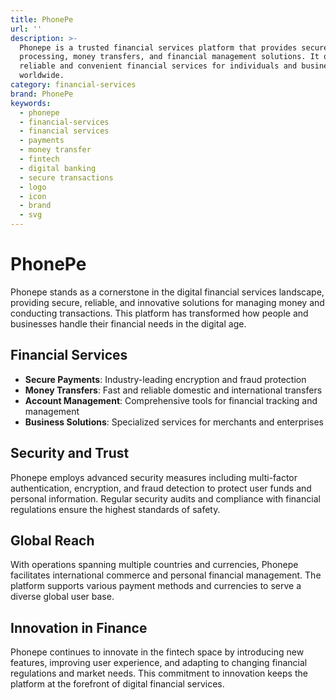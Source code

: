 ```yaml
---
title: PhonePe
url: ''
description: >-
  Phonepe is a trusted financial services platform that provides secure payment
  processing, money transfers, and financial management solutions. It offers
  reliable and convenient financial services for individuals and businesses
  worldwide.
category: financial-services
brand: PhonePe
keywords:
  - phonepe
  - financial-services
  - financial services
  - payments
  - money transfer
  - fintech
  - digital banking
  - secure transactions
  - logo
  - icon
  - brand
  - svg
---
```


# PhonePe

Phonepe stands as a cornerstone in the digital financial services landscape, providing secure, reliable, and innovative solutions for managing money and conducting transactions. This platform has transformed how people and businesses handle their financial needs in the digital age.

## Financial Services

- **Secure Payments**: Industry-leading encryption and fraud protection
- **Money Transfers**: Fast and reliable domestic and international transfers
- **Account Management**: Comprehensive tools for financial tracking and management
- **Business Solutions**: Specialized services for merchants and enterprises

## Security and Trust

Phonepe employs advanced security measures including multi-factor authentication, encryption, and fraud detection to protect user funds and personal information. Regular security audits and compliance with financial regulations ensure the highest standards of safety.

## Global Reach

With operations spanning multiple countries and currencies, Phonepe facilitates international commerce and personal financial management. The platform supports various payment methods and currencies to serve a diverse global user base.

## Innovation in Finance

Phonepe continues to innovate in the fintech space by introducing new features, improving user experience, and adapting to changing financial regulations and market needs. This commitment to innovation keeps the platform at the forefront of digital financial services.
